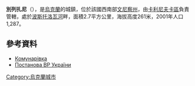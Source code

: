 {{coord|49|32|39|N|28|30|26|E|scale:30000|display=title}}

'''別列扎尼'''（{{lang-uk|Бережани}}），是[[烏克蘭|烏克蘭]]的城鎮，位於該國西南部[[文尼察州|文尼察州]]，由[[卡利尼夫卡區|卡利尼夫卡區]]負責管轄，處於[[波斯托洛瓦河|波斯托洛瓦河]]畔，面積2.7平方公里，海拔高度261米，2001年人口1,287。

==參考資料==
*[https://web.archive.org/web/20160611024453/http://w1.c1.rada.gov.ua/pls/z7502/A005?rdat1=27.07.2013&rf7571=1915 Комунарівка]
*[http://w1.c1.rada.gov.ua/pls/z7503/A036?rdat1=25.05.2016&vf7551=2193 Постанова ВР України]{{Wayback|url=http://w1.c1.rada.gov.ua/pls/z7503/A036?rdat1=25.05.2016&vf7551=2193 |date=20160701203726 }}

{{Ukraine-geo-stub}}
[[Category:烏克蘭城市|Category:烏克蘭城市]]